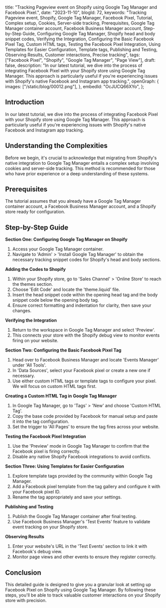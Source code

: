   title:
    "Tracking Pageview event on Shopify using Google Tag Manager and Facebook Pixel.",
  date: "2023-11-10",
  blogId: 72,
  keywords:
    "Tracking Pageview event, Shopify, Google Tag Manager, Facebook Pixel, Tutorial, Complex setup, Cookies, Server-side tracking, Prerequisites, Google Tag Manager container account, Facebook Business Manager account, Step-by-Step Guide, Configuring Google Tag Manager, Shopify head and body snippet codes, Verifying the Integration, Configuring the Basic Facebook Pixel Tag, Custom HTML tags, Testing the Facebook Pixel Integration, Using Templates for Easier Configuration, Template tags, Publishing and Testing, Observing Results, Customer interactions, Precise tracking",
  tags: ["Facebook Pixel", "Shopify", "Google Tag Manager", "Page View"],
  draft: false,
  description:
    "In our latest tutorial, we dive into the process of integrating Facebook Pixel with your Shopify store using Google Tag Manager. This approach is particularly useful if you're experiencing issues with Shopify's native Facebook and Instagram app tracking.",
  openGraph: {
    images: ["/static/blog/00012.png"],
  },
  embedId: "OcJUCQ66XYo",
};

<BlogHeader metadata={metadata} />

## Introduction

In our latest tutorial, we dive into the process of integrating Facebook Pixel with your Shopify store using Google Tag Manager. This approach is particularly useful if you're experiencing issues with Shopify's native Facebook and Instagram app tracking.

## Understanding the Complexities

Before we begin, it's crucial to acknowledge that migrating from Shopify's native integration to Google Tag Manager entails a complex setup involving cookies and server-side tracking. This method is recommended for those who have prior experience or a deep understanding of these systems.

## Prerequisites

The tutorial assumes that you already have a Google Tag Manager container account, a Facebook Business Manager account, and a Shopify store ready for configuration.

## Step-by-Step Guide

**Section One: Configuring Google Tag Manager on Shopify**

1. Access your Google Tag Manager container.
2. Navigate to 'Admin' > 'Install Google Tag Manager' to obtain the necessary tracking snippet codes for Shopify's head and body sections.

**Adding the Codes to Shopify**

1. Within your Shopify store, go to 'Sales Channel' > 'Online Store' to reach the themes section.
2. Choose 'Edit Code' and locate the 'theme.liquid' file.
3. Insert the head snippet code within the opening head tag and the body snippet code below the opening body tag.
4. Ensure correct formatting and indentation for clarity, then save your changes.

**Verifying the Integration**

1. Return to the workspace in Google Tag Manager and select 'Preview'.
2. This connects your store with the Shopify debug view to monitor events firing on your website.

**Section Two: Configuring the Basic Facebook Pixel Tag**

1. Head over to Facebook Business Manager and locate 'Events Manager' under 'All Tools'.
2. In 'Data Sources', select your Facebook pixel or create a new one if necessary.
3. Use either custom HTML tags or template tags to configure your pixel. We will focus on custom HTML tags first.

**Creating a Custom HTML Tag in Google Tag Manager**

1. In Google Tag Manager, go to 'Tags' > 'New' and choose 'Custom HTML Tag'.
2. Copy the base code provided by Facebook for manual setup and paste it into the tag configuration.
3. Set the trigger to 'All Pages' to ensure the tag fires across your website.

**Testing the Facebook Pixel Integration**

1. Use the 'Preview' mode in Google Tag Manager to confirm that the Facebook pixel is firing correctly.
2. Disable any native Shopify Facebook integrations to avoid conflicts.

**Section Three: Using Templates for Easier Configuration**

1. Explore template tags provided by the community within Google Tag Manager.
2. Add a Facebook pixel template from the tag gallery and configure it with your Facebook pixel ID.
3. Rename the tag appropriately and save your settings.

**Publishing and Testing**

1. Publish the Google Tag Manager container after final testing.
2. Use Facebook Business Manager's 'Test Events' feature to validate event tracking on your Shopify store.

**Observing Results**

1. Enter your website's URL in the 'Test Events' section to link it with Facebook's debug view.
2. Monitor page views and other events to ensure they register correctly.

## Conclusion

This detailed guide is designed to give you a granular look at setting up Facebook Pixel on Shopify using Google Tag Manager. By following these steps, you'll be able to track valuable customer interactions on your Shopify store with precision.
